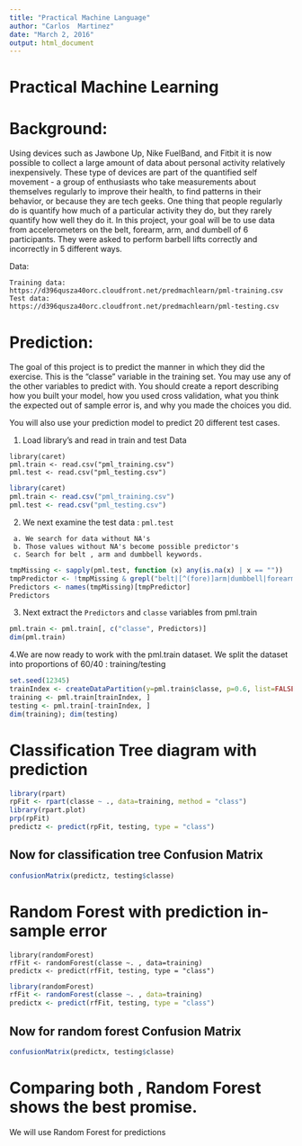 ---
title: "Practical Machine Language"
author: "Carlos  Martinez"
date: "March 2, 2016"
output: html_document
---

# Practical Machine Learning 


# Background:

Using devices such as Jawbone Up, Nike FuelBand, and Fitbit it is now possible 
to collect a large amount of data about personal activity relatively inexpensively. 
These type of devices are part of the quantified self movement - a group of 
enthusiasts who take measurements about themselves regularly to improve their health, 
to find patterns in their behavior, or because they are tech geeks. One thing that 
people regularly do is quantify how much of a particular activity they do, but they 
rarely quantify how well they do it. In this project, your goal will be to use data 
from accelerometers on the belt, forearm, arm, and dumbell of 6 participants. 
They were asked to perform barbell lifts correctly and incorrectly in 5 different ways. 

Data:

```
Training data:
https://d396qusza40orc.cloudfront.net/predmachlearn/pml-training.csv
Test data:
https://d396qusza40orc.cloudfront.net/predmachlearn/pml-testing.csv
```
# Prediction:

The goal of this project is to predict the manner in which they did the exercise. This is the "classe" variable in the training set. You may use any of the other variables to predict with. You should create a report describing how you built your model, how you used cross validation, what you think the expected out of sample error is, and why you made the choices you did. 

You will also use your prediction model to predict 20 different test cases. 



1. Load library's and read in train and test Data
```
library(caret)
pml.train <- read.csv("pml_training.csv")
pml.test <- read.csv("pml_testing.csv")
```

```{r include=FALSE, echo=FALSE, cache=FALSE}
library(caret)
pml.train <- read.csv("pml_training.csv")
pml.test <- read.csv("pml_testing.csv")
```

\pagebreak

2. We next examine the test data : `pml.test`

```
 a. We search for data without NA's
 b. Those values without NA's become possible predictor's
 c. Search for belt , arm and dumbbell keywords.
```

```{r}
tmpMissing <- sapply(pml.test, function (x) any(is.na(x) | x == ""))
tmpPredictor <- !tmpMissing & grepl("belt|[^(fore)]arm|dumbbell|forearm", names(tmpMissing))
Predictors <- names(tmpMissing)[tmpPredictor]
Predictors
```
3. Next extract the `Predictors` and `classe` variables from pml.train

```{r}
pml.train <- pml.train[, c("classe", Predictors)]
dim(pml.train)
```

4.We are now ready to work with the pml.train  dataset.
  We split the dataset into proportions of 60/40 : training/testing
  
```{r}
set.seed(12345)
trainIndex <- createDataPartition(y=pml.train$classe, p=0.6, list=FALSE)
training <- pml.train[trainIndex, ]
testing <- pml.train[-trainIndex, ]
dim(training); dim(testing)
```

\pagebreak

# Classification Tree diagram with prediction
```{r}
library(rpart)
rpFit <- rpart(classe ~ ., data=training, method = "class") 
library(rpart.plot)
prp(rpFit)
predictz <- predict(rpFit, testing, type = "class")
```
\pagebreak

## Now for classification tree Confusion Matrix
```{r}
confusionMatrix(predictz, testing$classe)
```


\pagebreak

# Random Forest  with prediction in-sample error
```
library(randomForest)
rfFit <- randomForest(classe ~. , data=training)
predictx <- predict(rfFit, testing, type = "class")
```

```{r include=FALSE, echo=FALSE, cache=FALSE}
library(randomForest)
rfFit <- randomForest(classe ~. , data=training)
predictx <- predict(rfFit, testing, type = "class")
```
## Now for random forest  Confusion Matrix

```{r}
confusionMatrix(predictx, testing$classe)
```

# Comparing both , Random Forest shows the best promise.

We will use Random Forest for predictions

